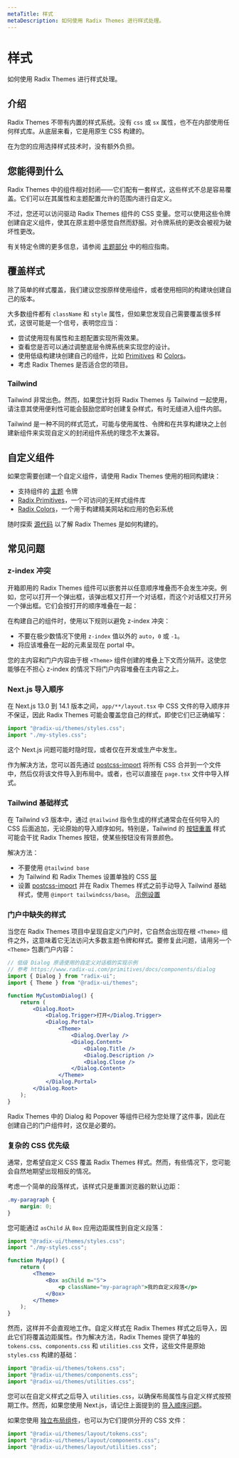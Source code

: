 ```yaml
---
metaTitle: 样式
metaDescription: 如何使用 Radix Themes 进行样式处理。
---
```


# 样式

<Description>如何使用 Radix Themes 进行样式处理。</Description>

## 介绍

Radix Themes 不带有内置的样式系统。没有 `css` 或 `sx` 属性，也不在内部使用任何样式库。从底层来看，它是用原生 CSS 构建的。

在为您的应用选择样式技术时，没有额外负担。

## 您能得到什么

Radix Themes 中的组件相对封闭——它们配有一套样式，这些样式不总是容易覆盖。它们可以在其属性和主题配置允许的范围内进行自定义。

不过，您还可以访问驱动 Radix Themes 组件的 CSS 变量。您可以使用这些令牌创建自定义组件，使其在原主题中感觉自然而舒服。对令牌系统的更改会被视为破坏性更改。

有关特定令牌的更多信息，请参阅 [主题部分](/themes/docs/theme/overview) 中的相应指南。

<Flex direction="column" gap="7" my="6">
	<ThemesAllColors />
	<ThemesTypeSpecimen />
	<ThemesPanelComposition />
</Flex>

## 覆盖样式

除了简单的样式覆盖，我们建议您按原样使用组件，或者使用相同的构建块创建自己的版本。

大多数组件都有 `className` 和 `style` 属性，但如果您发现自己需要覆盖很多样式，这很可能是一个信号，表明您应当：

- 尝试使用现有属性和主题配置实现所需效果。
- 查看您是否可以通过调整底层令牌系统来实现您的设计。
- 使用低级构建块创建自己的组件，比如 [Primitives](/primitives) 和 [Colors](/colors)。
- 考虑 Radix Themes 是否适合您的项目。

### Tailwind

Tailwind 非常出色。然而，如果您计划将 Radix Themes 与 Tailwind 一起使用，请注意其使用便利性可能会鼓励您即时创建复杂样式，有时无缝进入组件内部。

Tailwind 是一种不同的样式范式，可能与使用属性、令牌和在共享构建块之上创建新组件来实现自定义的封闭组件系统的理念不太兼容。

## 自定义组件

如果您需要创建一个自定义组件，请使用 Radix Themes 使用的相同构建块：

- 支持组件的 [主题](/themes/docs/theme/overview) 令牌
- [Radix Primitives](/primitives)，一个可访问的无样式组件库
- [Radix Colors](/colors)，一个用于构建精美网站和应用的色彩系统

随时探索 [源代码](https://github.com/radix-ui/themes/tree/main/packages/radix-ui-themes) 以了解 Radix Themes 是如何构建的。

## 常见问题

### z-index 冲突

开箱即用的 Radix Themes 组件可以嵌套并以任意顺序堆叠而不会发生冲突。例如，您可以打开一个弹出框，该弹出框又打开一个对话框，而这个对话框又打开另一个弹出框。它们会按打开的顺序堆叠在一起：

<ThemesZIndexExample />

在构建自己的组件时，使用以下规则以避免 z-index 冲突：

- 不要在极少数情况下使用 `z-index` 值以外的 `auto`，`0` 或 `-1`。
- 将应该堆叠在一起的元素呈现在 portal 中。

您的主内容和门户内容由于根 `<Theme>` 组件创建的堆叠上下文而分隔开。这使您能够在不担心 z-index 的情况下将门户内容堆叠在主内容之上。

### Next.js 导入顺序

在 Next.js 13.0 到 14.1 版本之间，`app/**/layout.tsx` 中 CSS 文件的导入顺序并不保证，因此 Radix Themes 可能会覆盖您自己的样式，即使它们已正确编写：

```js
import "@radix-ui/themes/styles.css";
import "./my-styles.css";
```

这个 Next.js 问题可能时隐时现，或者仅在开发或生产中发生。

作为解决方法，您可以首先通过 [postcss-import](https://github.com/postcss/postcss-import) 将所有 CSS 合并到一个文件中，然后仅将该文件导入到布局中。或者，也可以直接在 `page.tsx` 文件中导入样式。

### Tailwind 基础样式

在 Tailwind v3 版本中，通过 `@tailwind` 指令生成的样式通常会在任何导入的 CSS 后面追加，无论原始的导入顺序如何。特别是，Tailwind 的 [按钮重置](https://github.com/tailwindlabs/tailwindcss/blob/7361468f77500105b0559e879e121f34306e8da2/src/css/preflight.css#L197-L204) 样式可能会干扰 Radix Themes 按钮，使某些按钮没有背景颜色。

解决方法：

- 不要使用 `@tailwind base`
- 为 Tailwind 和 Radix Themes 设置单独的 CSS [层](https://developer.mozilla.org/en-US/docs/Web/CSS/@layer)
- 设置 [postcss-import](https://github.com/postcss/postcss-import) 并在 Radix Themes 样式之前手动导入 Tailwind 基础样式，使用 `@import tailwindcss/base`。 [示例设置](https://github.com/radix-ui/themes/issues/109#issuecomment-1747345743)

### 门户中缺失的样式

当您在 Radix Themes 项目中呈现自定义门户时，它自然会出现在根 `<Theme>` 组件之外，这意味着它无法访问大多数主题令牌和样式。要修复此问题，请用另一个 `<Theme>` 包裹门户内容：

```jsx line=11,18
// 低级 Dialog 原语使用的自定义对话框的实现示例
// 参考 https://www.radix-ui.com/primitives/docs/components/dialog
import { Dialog } from "radix-ui";
import { Theme } from "@radix-ui/themes";

function MyCustomDialog() {
	return (
		<Dialog.Root>
			<Dialog.Trigger>打开</Dialog.Trigger>
			<Dialog.Portal>
				<Theme>
					<Dialog.Overlay />
					<Dialog.Content>
						<Dialog.Title />
						<Dialog.Description />
						<Dialog.Close />
					</Dialog.Content>
				</Theme>
			</Dialog.Portal>
		</Dialog.Root>
	);
}
```

Radix Themes 中的 Dialog 和 Popover 等组件已经为您处理了这件事，因此在创建自己的门户组件时，这仅是必要的。

### 复杂的 CSS 优先级

通常，您希望自定义 CSS 覆盖 Radix Themes 样式。然而，有些情况下，您可能会自然地期望出现相反的情况。

考虑一个简单的段落样式，该样式只是重置浏览器的默认边距：

```css
.my-paragraph {
	margin: 0;
}
```

您可能通过 `asChild` 从 `Box` 应用边距属性到自定义段落：

```jsx line="7,9"
import "@radix-ui/themes/styles.css";
import "./my-styles.css";

function MyApp() {
	return (
		<Theme>
			<Box asChild m="5">
				<p className="my-paragraph">我的自定义段落</p>
			</Box>
		</Theme>
	);
}
```

然而，这样并不会直观地工作。自定义样式在 Radix Themes 样式之后导入，因此它们将覆盖边距属性。作为解决方法，Radix Themes 提供了单独的 `tokens.css`、`components.css` 和 `utilities.css` 文件，这些文件是原始 `styles.css` 构建的基础：

```jsx
import "@radix-ui/themes/tokens.css";
import "@radix-ui/themes/components.css";
import "@radix-ui/themes/utilities.css";
```

您可以在自定义样式之后导入 `utilities.css`，以确保布局属性与自定义样式按预期工作。然而，如果您使用 Next.js，请记住上面提到的 [导入顺序问题](#nextjs-import-order)。

如果您使用 [独立布局组件](/themes/docs/overview/layout#standalone-usage)，也可以为它们提供分开的 CSS 文件：

```jsx
import "@radix-ui/themes/layout/tokens.css";
import "@radix-ui/themes/layout/components.css";
import "@radix-ui/themes/layout/utilities.css";
```